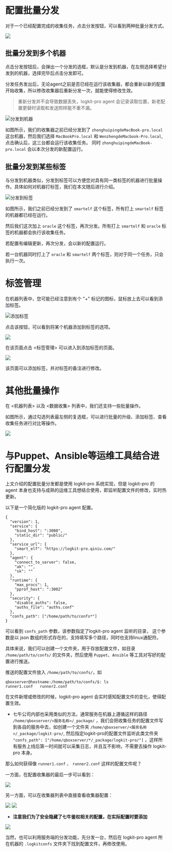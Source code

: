
# 配置批量分发

对于一个已经配置完成的收集任务，点击分发按钮，可以看到两种批量分发方式。

![](https://dn-odum9helk.qbox.me/FvwX6h8nzYwt46WuvS1IhnlfZ-z4)


## 批量分发到多个机器

点击分发按钮后，会弹出一个分发的选框，默认是分发到机器，在左侧选择希望分发到的机器，选择完毕后点击分发即可。

分发任务发出后，无论agent之前是否已经在运行该收集器，都会重新以新的配置开始收集，所以修改收集器后重新分发一次，就能使得修改生效。

> 重新分发并不会导致数据丢失，logkit-pro agent 会记录读取位置，新老配置更替时读取和发送照样能不重不漏。

![分发到机器](https://dn-odum9helk.qbox.me/Fk_FrInPmMZqdDOXhEMLIs8b_G53)

如图所示，我们的收集器之前已经分发到了 `zhonghuipingdeMacBook-pro.local` 这台机器，然后我们选择 `MacBookPro.local` 和 `WenzhengdeMacbook-Pro.local`, 点击确认后，这三台都会运行该收集任务。
同时 `zhonghuipingdeMacBook-pro.local` 会以本次分发的新配置运行。


## 批量分发到某些标签

与分发到机器类似，分发到标签可以方便您对具有同一类标签的机器进行批量操作。具体如何对机器打标签，我们在本文随后进行介绍。

![分发到标签](https://dn-odum9helk.qbox.me/Fj3t2KlacQhDg0SF4KX6tzDAONMd)

如图所示，我们之前已经分发到了 `smartelf` 这个标签，所有打上 `smartelf` 标签的机器都已经在运行。

然后我们这次加上 `oracle` 这个标签，再次分发。所有打上 `smartelf` 和 `oracle` 标签的机器都会执行该收集任务。

若配置有编辑更新，再次分发，会以新的配置运行。

若一台机器同时打上了 `oracle` 和 `smartelf` 两个标签，则对于同一个任务，只会执行一次。


# 标签管理

在机器列表中，您可能已经注意到有个 "+" 标记的图标，鼠标放上去可以看到添加标签。

![添加标签](https://dn-odum9helk.qbox.me/FkJ7rFVkmkT5AJnOpfl1ytI4We3t)

点击该按钮，可以看到将某个机器添加到标签的选项。

![](https://dn-odum9helk.qbox.me/FiLcUNpNT69brBw3VE5EO2wkewd5)

在该页面点击 <标签管理> 可以进入到添加标签的页面。

![](https://dn-odum9helk.qbox.me/FrJ9lpON31IDco4ZbjwTgfMFTZew)

该页面可以添加标签，并对标签的备注进行修改。


# 其他批量操作

在 <机器列表> 以及 <数据收集> 列表中，我们还支持一些批量操作。

如图所示，通过勾选列表最左侧的复选框，可以进行批量的升级、添加标签、查看收集任务进行对比等操作。

![](https://dn-odum9helk.qbox.me/FrIcNcA9gZPAqFGh6jojE-EBG4os)


# 与Puppet、Ansible等运维工具结合进行配置分发

上文介绍的配置批量分发都是使用 logkit-pro 系统实现，但是 logkit-pro 的 agent 本身也支持与成熟的运维工具想结合使用，即监听配置文件的修改，实时热更新。

以下是一个简化版的 logkit-pro agent 配置。

```
{
  "version": 1,
  "service": {
    "bind_host": ":3000",
    "static_dir": "public/"
  },
  "service_url": {
    "smart_elf": "https://logkit-pro.qiniu.com/"
  },
  "agent": {
    "connect_to_server": false,
    "ak": "",
    "sk": ""
  },
  "runtime": {
    "max_procs": 1,
    "pprof_host": ":3002"
  },
  "security": {
    "disable_auths": false,
    "auths_file": "auths.conf"
  },
  "confs_path": ["/home/path/to/confs*"]
}
```

可以看到 `confs_path` 参数，该参数指定了logkit-pro agent 监听的目录， 这个参数是以 json 数组的形式存在的，支持填写多个路径，同时也支持linux通配符。

具体来说，我们可以创建一个文件夹，用于存放配置文件，如目录 `/home/path/to/confs/` 的文件夹，然后使用 `Puppet`、`Ansible` 等工具对写好的配置进行推送。

推送的配置文件放入 `/home/path/to/confs/`，如

```
qboxserver@hostname:/home/path/to/confs/$: ls
runner1.conf   runner2.conf
```

在文件新增或修改的时候，logkit-pro agent 会实时感知配置文件的变化，使得配置生效。

* 七牛公司内部也采用类似的方法，通常服务在机器上遵循这样的路径 `/home/qboxserver/<服务名称>/_package/` ，我们会把收集任务的配置文件写到各自的服务中去，如创建一个文件夹 `/home/qboxserver/<服务名称>/_package/logkit-pro/`, 然后指定logkit-pro的配置文件监听此类文件夹 `"confs_path": ["/home/qboxserver/*/_package/logkit-pro/"]` ，这样所有服务上线后第一时间就可以采集日志，并且互不影响，不需要去操作 logkit-pro 本身。

那么如何获得像 `runner1.conf` 、 `runner2.conf` 这样的配置文件呢？

一方面，在配置收集器的最后一步可以看到：

![](https://dn-odum9helk.qbox.me/FnTQUjl3qGut8MpN2H5g_jxrezKA)

另一方面，可以在收集器列表中直接查看收集器配置：

![](https://dn-odum9helk.qbox.me/FtQiL71otzf0MgFRoVi6Q6Z1PXI9)
![](https://dn-odum9helk.qbox.me/FumZ_YTAj2bhxrru9RDTLKrYITjg)

* **注意我们为了安全隐藏了七牛鉴权相关的配置，在实际配置时要添加**

![](https://dn-odum9helk.qbox.me/FjFTkuJ5B524t2yDJ2UgLtIydP8C)

当然，也可以利用服务端的分发功能，先分发一台，然后在 logkit-pro agent 所在机器的 `.logkitconfs` 文件夹下找到配置文件，再修改使用。

